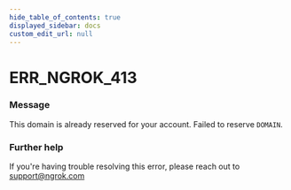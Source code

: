 ```yaml
---
hide_table_of_contents: true
displayed_sidebar: docs
custom_edit_url: null
---
```



# ERR_NGROK_413

### Message

This domain is already reserved for your account. Failed to reserve `DOMAIN`.

### Further help

If you're having trouble resolving this error, please reach out to [support@ngrok.com](mailto:support@ngrok.com?subject=Help%20with%20ERR_NGROK_413)

<ErrorDetails error="err_ngrok_413" />
